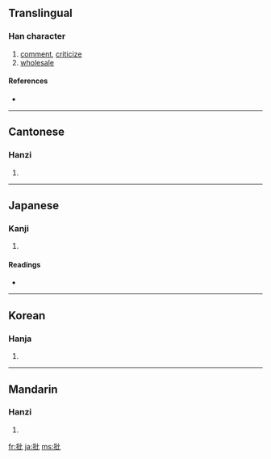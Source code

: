 ==Translingual==

===Han character===
{{Han char|rn=64|rad=手|as=04|sn=7|four=5101<sub>0</sub>|canj=手心心 (QPP)}}

# [[comment]], [[criticize]]
# [[wholesale]]

====References====
* {{Han ref|kx=0419.120|dkj=11845|dj=0766.040|hdz=31835.050|uh=6279|ud=25209|bh=A7E5|bd=42981}}

----

==Cantonese==

===Hanzi===
{{yue-hanzi|jyut=|y=pai1}}

# {{defn|Cantonese}}

----

==Japanese==

===Kanji===
{{ja-kanji|grade=6|rs=手04}}

# {{defn|Japanese}}

====Readings====
* {{ja-readings|on=[[ひ]] (hi), [[へい]] (hei)|kun=[[うつ]] (utsu)}}

----

==Korean==

===Hanja===
{{ko-hanja|hangeul=[[비]], [[별]]|eumhun=|rv=bi, byeol|mr=pi, pyŏl|y=pi, pyel}}

# {{defn|Korean}}

----

==Mandarin==

===Hanzi===
{{cmn-hanzi|pin=[[pī]] ([[pi1]])|wg=p'i<sup>1</sup>}}

# {{defn|Mandarin}}

[[fr:批]]
[[ja:批]]
[[ms:批]]